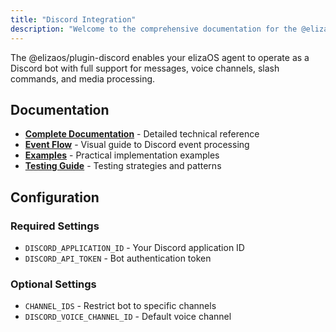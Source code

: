 ```yaml
---
title: "Discord Integration"
description: "Welcome to the comprehensive documentation for the @elizaos/plugin-discord package. This index provides organized access to all documentation resources."
---
```



The @elizaos/plugin-discord enables your elizaOS agent to operate as a Discord bot with full support for messages, voice channels, slash commands, and media processing.

## Documentation

- **[Complete Documentation](./complete-documentation.mdx)** - Detailed technical reference
- **[Event Flow](./event-flow.mdx)** - Visual guide to Discord event processing
- **[Examples](./examples.mdx)** - Practical implementation examples
- **[Testing Guide](./testing-guide.mdx)** - Testing strategies and patterns

## Configuration

### Required Settings
- `DISCORD_APPLICATION_ID` - Your Discord application ID
- `DISCORD_API_TOKEN` - Bot authentication token

### Optional Settings
- `CHANNEL_IDS` - Restrict bot to specific channels
- `DISCORD_VOICE_CHANNEL_ID` - Default voice channel